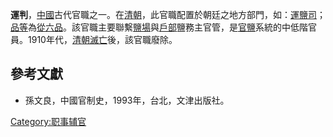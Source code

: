 '''運判'''，[[中國|中國]]古代官職之一。在[[清朝|清朝]]，此官職配置於朝廷之地方部門，如：[[運鹽司|運鹽司]]；[[品等|品等]]為[[從六品|從六品]]。該官職主要聯繫[[鹽場|鹽場]]與[[户部_(官署)|戶部]]鹽務主官管，是[[官鹽|官鹽]]系統的中低階官員。1910年代，[[清朝滅亡|清朝滅亡]]後，該官職廢除。

==參考文獻==
*孫文良，中國官制史，1993年，台北，文津出版社。

[[Category:职事辅官|Category:职事辅官]]